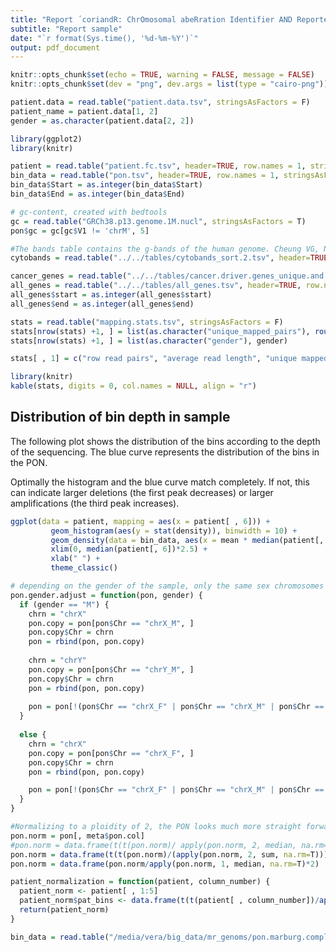 ```yaml
---
title: "Report ´coriandR: ChrOmosomal abeRration Identifier AND Reporter in R´"
subtitle: "Report sample"
date: "`r format(Sys.time(), '%d-%m-%Y')`"
output: pdf_document
---
```


```r
knitr::opts_chunk$set(echo = TRUE, warning = FALSE, message = FALSE)
knitr::opts_chunk$set(dev = "png", dev.args = list(type = "cairo-png"))
```

```r
patient.data = read.table("patient.data.tsv", stringsAsFactors = F)
patient_name = patient.data[1, 2]
gender = as.character(patient.data[2, 2])
```

```r
library(ggplot2)
library(knitr)

patient = read.table("patient.fc.tsv", header=TRUE, row.names = 1, stringsAsFactors = F) 
bin_data = read.table("pon.tsv", header=TRUE, row.names = 1, stringsAsFactors = F)
bin_data$Start = as.integer(bin_data$Start)
bin_data$End = as.integer(bin_data$End)

# gc-content, created with bedtools
gc = read.table("GRCh38.p13.genome.1M.nucl", stringsAsFactors = T)
pon$gc = gc[gc$V1 != 'chrM', 5]

#The bands table contains the g-bands of the human genome. Cheung VG, Nowak N, Jang W, Kirsch IR, Zhao S, Chen XN, Furey TS, Kim UJ, Kuo WL, Olivier M et al. Integration of cytogenetic landmarks into the draft sequence of the human genome. Nature. 2001 Feb 15;409(6822):953-8. PMID: 11237021
cytobands = read.table("../../tables/cytobands_sort.2.tsv", header=TRUE, sep = "\t", row.names = 1, stringsAsFactors = F)

cancer_genes = read.table("../../tables/cancer.driver.genes_unique.and.goi.aml.csv", header=TRUE, sep = "\t", stringsAsFactors = F)
all_genes = read.table("../../tables/all_genes.tsv", header=TRUE, row.names = 1, stringsAsFactors = F)
all_genes$start = as.integer(all_genes$start)
all_genes$end = as.integer(all_genes$end)
```

```r
stats = read.table("mapping.stats.tsv", stringsAsFactors = F)
stats[nrow(stats) +1, ] = list(as.character("unique_mapped_pairs"), round(sum(patient[ , 6])/2))
stats[nrow(stats) +1, ] = list(as.character("gender"), gender)

stats[ , 1] = c("row read pairs", "average read length", "unique mapped pairs", "gender")

library(knitr)
kable(stats, digits = 0, col.names = NULL, align = "r")
```


## Distribution of bin depth in sample
The following plot shows the distribution of the bins according to the depth of the sequencing. The blue curve represents the distribution of the bins in the PON.

Optimally the histogram and the blue curve match completely. If not, this can indicate larger deletions (the first peak decreases) or larger amplifications (the third peak increases). 

```r
ggplot(data = patient, mapping = aes(x = patient[ , 6])) +
         geom_histogram(aes(y = stat(density)), binwidth = 10) +
         geom_density(data = bin_data, aes(x = mean * median(patient[, 6], na.rm = TRUE)/2), color = "steelblue3") +
         xlim(0, median(patient[, 6])*2.5) +
         xlab(" ") +
         theme_classic()
```

```r
# depending on the gender of the sample, only the same sex chromosomes are included in the calculation
pon.gender.adjust = function(pon, gender) {
  if (gender == "M") {
    chrn = "chrX"
    pon.copy = pon[pon$Chr == "chrX_M", ]
    pon.copy$Chr = chrn
    pon = rbind(pon, pon.copy)
    
    chrn = "chrY"
    pon.copy = pon[pon$Chr == "chrY_M", ]
    pon.copy$Chr = chrn
    pon = rbind(pon, pon.copy)
    
    pon = pon[!(pon$Chr == "chrX_F" | pon$Chr == "chrX_M" | pon$Chr == "chrY_M"), ]
  }
  
  else {
    chrn = "chrX"
    pon.copy = pon[pon$Chr == "chrX_F", ]
    pon.copy$Chr = chrn
    pon = rbind(pon, pon.copy)

    pon = pon[!(pon$Chr == "chrX_F" | pon$Chr == "chrX_M" | pon$Chr == "chrY_M"), ]
  }
}
```

```r
#Normalizing to a ploidity of 2, the PON looks much more straight forward aside from the samples with a second mode at 1 (gonosomes).
pon.norm = pon[, meta$pon.col]
#pon.norm = data.frame(t(t(pon.norm)/ apply(pon.norm, 2, median, na.rm=T)*2))
pon.norm = data.frame(t(t(pon.norm)/(apply(pon.norm, 2, sum, na.rm=T))))
pon.norm = data.frame(pon.norm/apply(pon.norm, 1, median, na.rm=T)*2)

patient_normalization = function(patient, column_number) {
  patient_norm <- patient[ , 1:5]
  patient_norm$pat_bins <- data.frame(t(t(patient[ , column_number])/apply(patient[ , column_number], 1, median, na.rm=T)*2))
  return(patient_norm)
}
```


\newpage

```r
bin_data = read.table("/media/vera/big_data/mr_genoms/pon.marburg.compliete/pon.tsv", header=TRUE, row.names = 1, stringsAsFactors = F)
```




